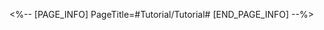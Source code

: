 <%-- [PAGE_INFO]
PageTitle=#Tutorial/Tutorial#
[END_PAGE_INFO] --%>
{{Tutorial
|sort      = 817401
|title     = Tutorial
|subtitle  = 
|type      = 
|about     = 
|image1    = Tutorial Tutorial 1.png{{subst:void|<!--$UPLOAD:<<SpriteOutput/TutorialPic/TutorialPage_817401.png>-<Tutorial Tutorial 1.png>>}}
|text1     = When allies use their {{Color|h|nobold=1|Ultimates}}, grants 1 Kinetic Point to minicans.<br />When Kinetic Points are at max, summons 4 additional minicans and immediately launches {{Color|h|nobold=1|Self-Destructive Impacts}}.
|image2    = Tutorial Tutorial 2.png{{subst:void|<!--$UPLOAD:<<SpriteOutput/TutorialPic/TutorialPage_817402.png>-<Tutorial Tutorial 2.png>>}}
|text2     = When Self-Destructive Impact hits enemies with a {{Color|h|nobold=1|special mark}}, the enemy can be {{Color|h|nobold=1|immediately defeated}}.<br />If the designated target is defeated, the {{Color|h|nobold=1|remaining minicans}} will enter {{Color|h|nobold=1|Ultra Gold form}} and immediately deliver {{Color|h|nobold=1|Super Self-Destructive Impact}} to deal a great amount of DMG.
}}